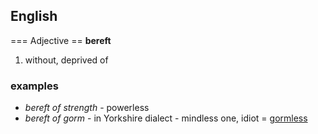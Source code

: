 ==English==
=== Adjective ==
'''bereft'''

#without, deprived of

===examples===
* ''bereft of strength'' - powerless
* ''bereft of gorm'' - in Yorkshire dialect - mindless one, idiot = [[gormless]]
